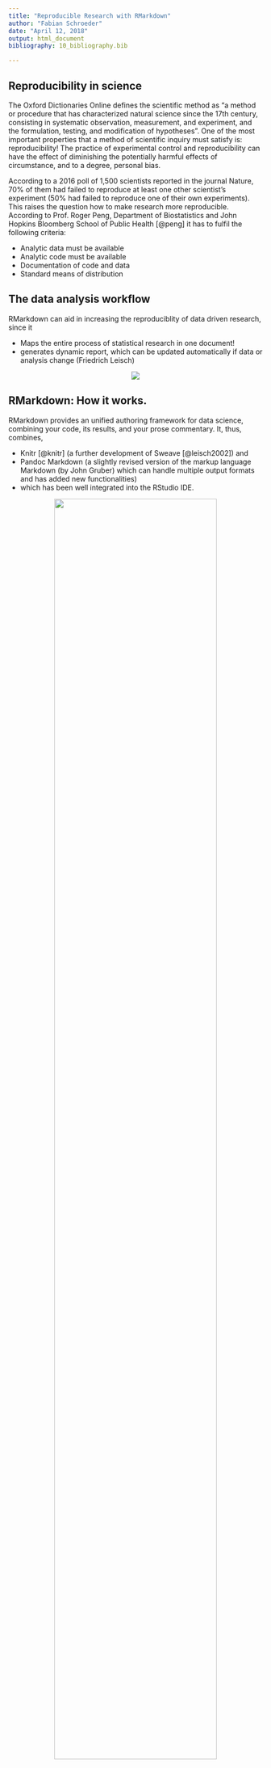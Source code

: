 ```yaml
---
title: "Reproducible Research with RMarkdown"
author: "Fabian Schroeder"
date: "April 12, 2018"
output: html_document
bibliography: 10_bibliography.bib

---
```


## Reproducibility in science

The Oxford Dictionaries Online defines the scientific method as "a method or procedure that has characterized natural science since the 17th century, consisting in systematic observation, measurement, and experiment, and the formulation, testing, and modification of hypotheses". One of the most important properties that a method of scientific inquiry must satisfy is: reproducibility! The practice of experimental control and reproducibility can have the effect of diminishing the potentially harmful effects of circumstance, and to a degree, personal bias.

According to a 2016 poll of 1,500 scientists reported in the journal Nature, 70% of them had failed to reproduce at least one other scientist's experiment (50% had failed to reproduce one of their own experiments). This raises the question how to make research more reproducible. According to Prof. Roger Peng, Department of Biostatistics and John Hopkins Bloomberg School of Public Health [@peng] it has to fulfil the following criteria:

- Analytic data must be available
- Analytic code must be available
- Documentation of code and data
- Standard means of distribution

## The data analysis workflow

RMarkdown can aid in increasing the reproduciblity of data driven research, since it

* Maps the entire process of statistical research in one document! 
* generates dynamic report, which can be updated automatically if data or analysis change (Friedrich Leisch) 

<center>![](/home/Fabian2/Desktop/StatComp/figures/Reproducible_Research.png){widht=50%}</center>

## RMarkdown: How it works.

RMarkdown provides an unified authoring framework for data science, combining your code, its results, and your prose commentary. It, thus, combines, 

* Knitr [@knitr] (a further development of Sweave [@leisch2002]) and 
* Pandoc Markdown (a slightly revised version of the markup language Markdown (by John Gruber) which can handle multiple output formats and has added new functionalities)
* which has been well integrated into the RStudio IDE.

<center>![](/home/Fabian2/Desktop/StatComp/figures/How_it_works.png){width=80%}</center>

R Markdown documents are fully reproducible and support dozens of output formats, like PDFs, Word files, slideshows, and more.

A good documentation of Rmarkdown can be found under

* [http://rmarkdown.rstudio.com](http://rmarkdown.rstudio.com)

* [http://rmarkdown.rstudio.com/gallery.html](http://rmarkdown.rstudio.com/gallery.html)


Rmarkdown documents consist of three different parts

* a YAML header
* Markdown statements
* knitr R chunks

Let us first have a look at a simple example and then study these three elements separately. 

```r
    cat(htmltools::includeText("10_reproducible_research_excercise.Rmd"))
```

### Rmarkdown basics

Emphasis
```
*italic*  or _italic_
**bold**   __bold__
```

Headers

```
# 1st Level Header

## 2nd Level Header

### 3rd Level Header
```

Unordered List:
```
*   Bulleted list item 1

*   Item 2

    * Item 2a

    * Item 2b
```

Ordered List

```
1.  Numbered list item 1

1.  Item 2. The numbers are incremented automatically in the output.
```


Links
```
<http://example.com>

[linked phrase](http://example.com)
```

Images
```
![optional caption text](path/to/img.png)
```

Tables 
```
First Header  | Second Header
------------- | -------------
Content Cell  | Content Cell
Content Cell  | Content Cell
```

### knitr R chunks

R code chunks can be used as a means render R output into documents or to simply display code for illustration. Here is a simple R code chunk that will result in both the code and it’s output being included:

````
`r ''````{r}
summary(cars)
```
````

To display the output of a code chunk but not the underlying R code, you specify the `echo = FALSE` option:

````
`r ''````{r, echo = FALSE}
summary(cars)
```
````

Note that R code chunks can also be used to render plots. To display a plot while omitting the code used to generate the plot you’d do this:

````
`r ''````{r, echo = FALSE}
plot(cars)
```
````

To display R code without evaluating it, you specify the `eval = FALSE` chunk option:

````
`r ''```{r, eval = FALSE}
summary(cars)
```
````

Table Output

By default data frames and matrixes are output as they would be in the R terminal (in a monospaced font). However, if you prefer that data be displayed with additional formatting you can use the knitr::kable function. For example:

````
`r ''````{r, results = 'asis'}
knitr::kable(mtcars)
```
````

Note the use of the `results = 'asis'` chunk option. This is required to ensure that the raw table output isn’t processed furthur by knitr. The kable function includes several options to control the maximum number of digits for numeric columns, alignment, etc (refer to the knitr package documentation for additional details).
Caching

If document rendering becomes time consuming due to long computations or plots that are expensive to generate you can use knitr caching to improve performance. The documentation knitr chunk and package options describe how caching works and the cache examples provide additional details.

If you want to enable caching globally for a document you can include a code chunk like this at the top of the document:

````
`r ''````{r setup, include = FALSE}
knitr::opts_chunk$set(cache = TRUE)
```
````
If you run into problems with cached output you can always clear the knitr cache by removing the folder named with a _cache suffix within your document’s directory.



The complete list of chunk options can be found at [https://yihui.name/knitr/options/], the developer's site. 




### YAML Header

You can control many other “whole document” settings by tweaking the parameters of the YAML header. You might wonder what YAML stands for: it’s “yet another markup language”, which is designed for representing hierarchical data in a way that’s easy for humans to read and write. R Markdown uses it to control many details of the output. Here we’ll discuss two: document parameters and bibliographies.

The most important setting is the `output`. This defines the type of output and can be anything from a `html_document` to 

An overview of the possible settings can be found on the Rmarkdown reference card.

<center>![](/home/Fabian2/Desktop/StatComp/figures/yaml_1.png)</center>


<center>![](/home/Fabian2/Desktop/StatComp/figures/yaml_2.png)</center>

## References



